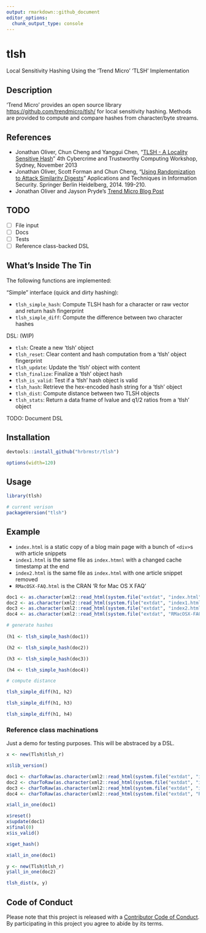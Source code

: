 ```yaml
---
output: rmarkdown::github_document
editor_options: 
  chunk_output_type: console
---
```


# tlsh

Local Sensitivity Hashing Using the 'Trend Micro' 'TLSH' Implementation

## Description

'Trend Micro' provides an open source library <https://github.com/trendmicro/tlsh/> for local sensitivity hashing. Methods are provided to compute and compare hashes from character/byte streams.
   
## References

- Jonathan Oliver, Chun Cheng and Yanggui Chen,
   "[TLSH - A Locality Sensitive Hash](https://github.com/trendmicro/tlsh/blob/master/TLSH_CTC_final.pdf)"
   4th Cybercrime and Trustworthy Computing Workshop, Sydney, November 2013
- Jonathan Oliver, Scott Forman and Chun Cheng,
  "[Using Randomization to Attack Similarity Digests](https://github.com/trendmicro/tlsh/blob/master/Attacking_LSH_and_Sim_Dig.pdf)"
  Applications and Techniques in Information Security. Springer Berlin Heidelberg, 2014. 199-210.
- Jonathan Oliver and Jayson Pryde's
   [Trend Micro Blog Post](http://blog.trendmicro.com/trendlabs-security-intelligence/smart-whitelisting-using-locality-sensitive-hashing/)

## TODO

- [ ] File input
- [ ] Docs
- [ ] Tests
- [ ] Reference class-backed DSL

## What's Inside The Tin

The following functions are implemented:

"Simple" interface (quick and dirty hashing):

- `tlsh_simple_hash`:	Compute TLSH hash for a character or raw vector and return hash fingerprint
- `tlsh_simple_diff`:	Compute the difference between two character hashes

DSL: (WIP)

- `tlsh`:	Create a new 'tlsh' object
- `tlsh_reset`:	Clear content and hash computation from a 'tlsh' object fingerprint
- `tlsh_update`:	Update the 'tlsh' object with content
- `tlsh_finalize`:	Finalize a 'tlsh' object hash
- `tlsh_is_valid`:	Test if a 'tlsh' hash object is valid
- `tlsh_hash`:	Retrieve the hex-encoded hash string for a 'tlsh' object
- `tlsh_dist`:	Compute distance between two TLSH objects
- `tlsh_stats`:	Return a data frame of lvalue and q1/2 ratios from a 'tlsh' object

TODO: Document DSL

## Installation

```r
devtools::install_github("hrbrmstr/tlsh")
```

```r
options(width=120)
```

## Usage

```r
library(tlsh)

# current verison
packageVersion("tlsh")

```

## Example

- `index.html` is a static copy of a blog main page with a bunch of `<div>`s with article snippets
- `index1.html` is the same file as `index.htmnl` with a changed cache timestamp at the end
- `index2.html` is the same file as `index.html` with one article snippet removed
- `RMacOSX-FAQ.html` is the CRAN 'R for Mac OS X FAQ'

```r
doc1 <- as.character(xml2::read_html(system.file("extdat", "index.html", package="tlsh")))
doc2 <- as.character(xml2::read_html(system.file("extdat", "index1.html", package="tlsh")))
doc3 <- as.character(xml2::read_html(system.file("extdat", "index2.html", package="tlsh")))
doc4 <- as.character(xml2::read_html(system.file("extdat", "RMacOSX-FAQ.html", package="tlsh")))

# generate hashes
 
(h1 <- tlsh_simple_hash(doc1))

(h2 <- tlsh_simple_hash(doc2))

(h3 <- tlsh_simple_hash(doc3))

(h4 <- tlsh_simple_hash(doc4))

# compute distance

tlsh_simple_diff(h1, h2)

tlsh_simple_diff(h1, h3)

tlsh_simple_diff(h1, h4)
```

### Reference class machinations

Just a demo for testing purposes. This will be abstraced by a DSL.

```r
x <- new(Tlsh$tlsh_r)

x$lib_version()

doc1 <- charToRaw(as.character(xml2::read_html(system.file("extdat", "index.html", package="tlsh"))))
doc2 <- charToRaw(as.character(xml2::read_html(system.file("extdat", "index1.html", package="tlsh"))))
doc3 <- charToRaw(as.character(xml2::read_html(system.file("extdat", "index2.html", package="tlsh"))))
doc4 <- charToRaw(as.character(xml2::read_html(system.file("extdat", "RMacOSX-FAQ.html", package="tlsh"))))

x$all_in_one(doc1)

x$reset()
x$update(doc1)
x$final(0)
x$is_valid()

x$get_hash()

x$all_in_one(doc1)

y <- new(Tlsh$tlsh_r)
y$all_in_one(doc2)

tlsh_dist(x, y)

```

## Code of Conduct

Please note that this project is released with a [Contributor Code of Conduct](CONDUCT.md). By participating in this project you agree to abide by its terms.